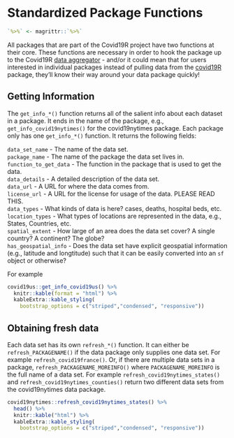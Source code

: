 # Standardized Package Functions

```r
`%>%` <- magrittr::`%>%`
```

All packages that are part of the Covid19R project have two functions at their core. These functions are necessary in order to hook the package up to the Covid19R [data aggregator](https://github.com/Covid19R/covid19R_data) - and/or it could mean that for users interested in individual packages instead of pulling data from the [covid19R](https://github.com/Covid19R/covid19R) package, they'll know their way around your data package quickly!

## Getting Information

The `get_info_*()` function returns all of the salient info about each dataset in a package. It ends in the name of the package, e.g., `get_info_covid19nytimes()` for the covid19nytimes package. Each package only has one `get_info_*()` function. It returns the following fields:

`data_set_name` - The name of the data set.   
`package_name` - The name of the package the data set lives in.  
`function_to_get_data` - The function in the package that is used to get the data.  
`data_details` - A detailed description of the data set.  
`data_url` - A URL for where the data comes from.  
`license_url` - A URL for the license for usage of the data. PLEASE READ THIS.  
`data_types` - What kinds of data is here? cases, deaths, hospital beds, etc.  
`location_types` - What types of locations are represented in the data, e.g., States, Countries, etc.  
`spatial_extent` - How large of an area does the data set cover? A single country? A continent? The globe?  
`has_geospatial_info` - Does the data set have explicit geospatial information (e.g., latitude and longtitude) such that it can be easily converted into an `sf` object or otherwise?



For example
```r
covid19us::get_info_covid19us() %>% 
  knitr::kable(format = "html") %>%
  kableExtra::kable_styling(
    bootstrap_options = c("striped","condensed", "responsive"))
```

## Obtaining fresh data

Each data set has its own `refresh_*()` function. It can either be `refresh_PACKAGENAME()` if the data package only supplies one data set. For example `refresh_covid19france()`. Or, if there are multiple data sets in a package, `refresh_PACKAGENAME_MOREINFO()` where `PACKAGENAME_MOREINFO` is the full name of a data set. For example `refresh_covid19nytimes_states()` and `refresh_covid19nytimes_counties()` return two different data sets from the covid19nytimes data package.

```r
covid19nytimes::refresh_covid19nytimes_states() %>%
  head() %>%
  knitr::kable("html") %>%
  kableExtra::kable_styling(
    bootstrap_options = c("striped","condensed", "responsive"))
```